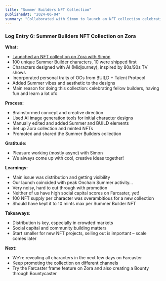 ```yaml
---
title: "Summer Builders NFT Collection"
publishedAt: "2024-06-04"
summary: "Collaborated with Simon to launch an NFT collection celebrating the Onchain Summer Builders"
---
```


### Log Entry 6: Summer Builders NFT Collection on Zora

**What:**

- [Launched an NFT collection on Zora with Simon](https://zora.co/collect/base:0xb0fa7a2ed2e734b986160399ea883004610c9ae6)
- 100 unique Summer Builder characters, 10 were shipped first
- Characters designed with AI (Midjourney), inspired by 80s/90s TV shows
- Incorporated personal traits of OGs from BUILD + Talent Protocol
- Added Summer vibes and aesthetic to the designs
- Main reason for doing this collection: celebrating fellow builders, having fun and learn a lot ofc

**Process:**

- Brainstormed concept and creative direction
- Used AI image generation tools for initial character designs
- Manually edited and added Summer and BUILD elements
- Set up Zora collection and minted NFTs
- Promoted and shared the Summer Builders collection

**Gratitude:**

- Pleasure working (mostly async) with Simon
- We always come up with cool, creative ideas together!

**Learnings:**

- Main issue was distribution and getting visibility
- Our launch coincided with peak Onchain Summer activity...
- Very noisy, hard to cut through with promotion
- Neither of us have high social capital scores on Farcaster, yet!
- 100 NFT supply per character was overambitious for a new collection
- Should have kept it to 10 mints max per Summer Builder NFT

**Takeaways:**

- Distribution is key, especially in crowded markets
- Social capital and community building matters
- Start smaller for new NFT projects, selling out is important – scale comes later

**Next:**

- We're revealing all characters in the next few days on Farcaster
- Keep promoting the collection on different channels
- Try the Farcaster frame feature on Zora and also creating a Bounty through Bountycaster
